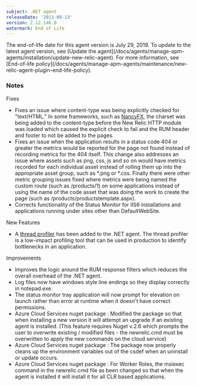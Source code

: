 ```yaml
---
subject: .NET agent
releaseDate: '2013-09-13'
version: 2.12.146.0
watermark: End of Life
---
```


<Callout variant="important">
  The end-of-life date for this agent version is July 29, 2019. To update to the latest agent version, see [Update the agent](/docs/agents/manage-apm-agents/installation/update-new-relic-agent). For more information, see [End-of-life policy](/docs/agents/manage-apm-agents/maintenance/new-relic-agent-plugin-end-life-policy).
</Callout>

### Notes

Fixes

* Fixes an issue where content-type was being explicitly checked for "text/HTML." In some frameworks, such as [NancyFX](http://nancyfx.org), the charset was being added to the content-type before the New Relic HTTP module was loaded which caused the explicit check to fail and the RUM header and footer to not be added to the pages.
* Fixes an issue when the application results in a status code 404 or greater the metrics would be reported for the page not found instead of recording metrics for the 404 itself. This change also addresses an issue where assets such as png, css, js and so on would have metrics recorded for each individual asset instead of rolling them up into the appropriate asset group, such as \*.png or \*.css. Finally there were other metric grouping issues fixed where metrics were being named the custom route (such as /products/1) on some applications instead of using the name of the code asset that was doing the work to create the page (such as /products/productstemplate.aspx).
* Corrects functionality of the Status Monitor for IIS6 installations and applications running under sites other than DefaultWebSite.

New Features

* A [thread profiler](https://newrelic.com/docs/applications-dashboards/thread-profiler) has been added to the .NET agent. The thread profiler is a low-impact profiling tool that can be used in production to identify bottlenecks in an application.

Improvements

* Improves the logic around the RUM response filters which reduces the overall overhead of the .NET agent.
* Log files now have windows style line endings so they display correctly in notepad.exe.
* The status monitor tray application will now prompt for elevation on launch rather than error at runtime when it doesn't have correct permissions.
* Azure Cloud Services nuget package : Modified the package so that when installing a new version it will attempt an upgrade if an existing agent is installed. (This feature requires Nuget v.2.6 which prompts the user to overwrite existing / modified files - the newrelic.cmd must be overwritten to apply the new commands on the cloud service)
* Azure Cloud Services nuget package : The package now properly cleans up the environment variables out of the csdef when an uninstall or update occurs.
* Azure Cloud Services nuget package : For Worker Roles, the msiexec command in the newrelic.cmd file as been changed so that when the agent is installed it will install it for all CLR based applications.

